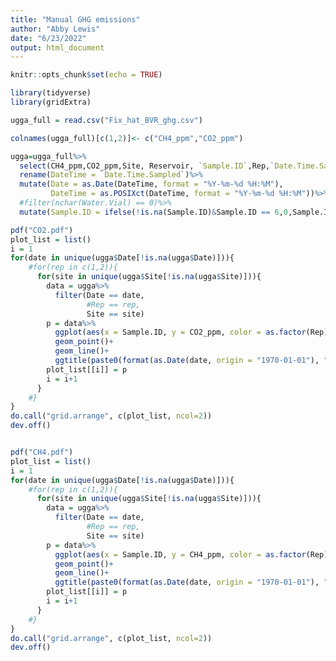 ```yaml
---
title: "Manual GHG emissions"
author: "Abby Lewis"
date: "6/23/2022"
output: html_document
---
```


```r
knitr::opts_chunk$set(echo = TRUE)

library(tidyverse)
library(gridExtra)
```


```r
ugga_full = read.csv("Fix_hat_BVR_ghg.csv")

colnames(ugga_full)[c(1,2)]<- c("CH4_ppm","CO2_ppm")

ugga=ugga_full%>%
  select(CH4_ppm,CO2_ppm,Site, Reservoir, `Sample.ID`,Rep,`Date.Time.Sampled`,`Water.Vial`,Note)%>%
  rename(DateTime = `Date.Time.Sampled`)%>%
  mutate(Date = as.Date(DateTime, format = "%Y-%m-%d %H:%M"),
         DateTime = as.POSIXct(DateTime, format = "%Y-%m-%d %H:%M"))%>%
  #filter(nchar(Water.Vial) == 0)%>%
  mutate(Sample.ID = ifelse(!is.na(Sample.ID)&Sample.ID == 6,0,Sample.ID))

pdf("CO2.pdf")
plot_list = list()
i = 1
for(date in unique(ugga$Date[!is.na(ugga$Date)])){
    #for(rep in c(1,2)){
      for(site in unique(ugga$Site[!is.na(ugga$Site)])){
        data = ugga%>%
          filter(Date == date,
                 #Rep == rep,
                 Site == site)
        p = data%>%
          ggplot(aes(x = Sample.ID, y = CO2_ppm, color = as.factor(Rep)))+
          geom_point()+
          geom_line()+
          ggtitle(paste0(format(as.Date(date, origin = "1970-01-01"), "%Y-%m-%d")," Site: ",site))
        plot_list[[i]] = p
        i = i+1
      }
    #}
}
do.call("grid.arrange", c(plot_list, ncol=2))
dev.off()


pdf("CH4.pdf")
plot_list = list()
i = 1
for(date in unique(ugga$Date[!is.na(ugga$Date)])){
    #for(rep in c(1,2)){
      for(site in unique(ugga$Site[!is.na(ugga$Site)])){
        data = ugga%>%
          filter(Date == date,
                 #Rep == rep,
                 Site == site)
        p = data%>%
          ggplot(aes(x = Sample.ID, y = CH4_ppm, color = as.factor(Rep)))+
          geom_point()+
          geom_line()+
          ggtitle(paste0(format(as.Date(date, origin = "1970-01-01"), "%Y-%m-%d")," Site: ",site))
        plot_list[[i]] = p
        i = i+1
      }
    #}
}
do.call("grid.arrange", c(plot_list, ncol=2))
dev.off()
```

